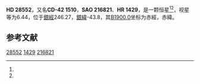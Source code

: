 {{Starbox begin
| name = HD 28552
}}
{{Starbox observe
| epoch = [[J2000.0|J2000.0]]
| constell = {{星座名待查}}<ref name=SIMBAD>{{cite web
 | url=http://simbad.u-strasbg.fr/simbad/sim-id?Ident=HR+1429
 | title=Pulsating variable Star
 | publisher=Centre de Données astronomiques de Strasbourg
 | work=SIMBAD
 | accessdate=2012-07-13
 | archive-date=2016-03-16
 | archive-url=https://web.archive.org/web/20160316084414/http://simbad.u-strasbg.fr/simbad/sim-id?Ident=HR+1429
 | dead-url=no
 }}</ref><ref name=DATA>{{cite web
 | url=http://vizier.u-strasbg.fr/viz-bin/VizieR-5?-out.add=.&-source=5050&-corr=PK=HR&-out.max=9999&HR=1429
 | title=VizieR Detailed Page
 | accessdate=2012-07-13
 | archive-date=2019-02-16
 | archive-url=https://web.archive.org/web/20190216104859/http://vizier.u-strasbg.fr/viz-bin/VizieR-5?-out.add=.&-source=5050&-corr=PK=HR&-out.max=9999&HR=1429
 | dead-url=no
 }}</ref>
| 星官 = 
| ra = {{RA|4|28|9.4}}<ref name=SIMBAD /><ref name=DATA />
| dec = {{DEC|-41|57|36}}<ref name=SIMBAD /><ref name=DATA />
| appmag_v = 6.44<ref name=SIMBAD /><ref name=DATA />
}}
{{Starbox character
| class = M1III<ref name=SIMBAD /><ref name=DATA />
| b-v = 1.64<ref name=SIMBAD /><ref name=DATA />
| u-b = 1.95<ref name=SIMBAD /><ref name=DATA />
| r-i = <ref name=SIMBAD /><ref name=DATA />
| variable = 
}}
{{Starbox astrometry
| radial_v = 1.95
| prop_mo_ra = 97
| parallax = 
| p_error = 
}}
{{Starbox catalog
| names =CD-42 1510，[[SAO星表|SAO]] 216821，[[HD星表|HD]] 28552，[[HR星表|HR]] 1429}}
{{Starbox reference |Simbad=HR+1429}}
{{Starbox end}}

'''HD 28552'''，又名'''CD-42 1510'''，'''SAO 216821'''、'''HR 1429'''，是一颗恒星<ref name=SIMBAD /><ref name=DATA />，视星等为6.44，位于[[銀道座標系|銀經]]246.27，[[銀道座標系|銀緯]]-43.8，其[[B1900.0|B1900.0]]坐标为赤經{{RA|4|24|52.9}}，赤緯{{DEC|-42|-43.8|51}}。

== 参考文献 ==
{{reflist}}

{{star-stub}}

[[Category:HD和HDE天體|28552]]
[[Category:HR天體|1429]]
[[Category:SAO天體|216821]]